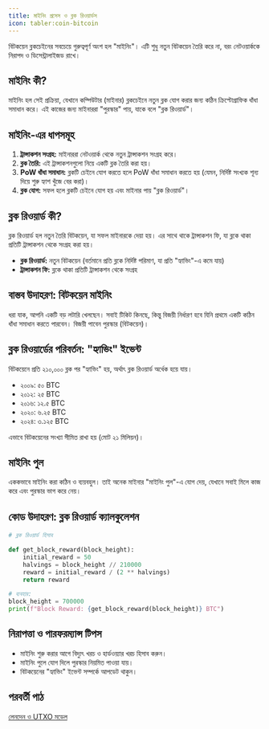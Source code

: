 ```yaml
---
title: মাইনিং প্রসেস ও ব্লক রিওয়ার্ডস
icon: tabler:coin-bitcoin
---
```


বিটকয়েন ব্লকচেইনের সবচেয়ে গুরুত্বপূর্ণ অংশ হল "মাইনিং"। এটি শুধু নতুন বিটকয়েন তৈরি করে না, বরং নেটওয়ার্ককে নিরাপদ ও ডিসেন্ট্রালাইজড রাখে।

## মাইনিং কী?

মাইনিং হল সেই প্রক্রিয়া, যেখানে কম্পিউটার (মাইনার) ব্লকচেইনে নতুন ব্লক যোগ করার জন্য কঠিন ক্রিপ্টোগ্রাফিক ধাঁধা সমাধান করে। এই কাজের জন্য মাইনাররা "পুরস্কার" পায়, যাকে বলে "ব্লক রিওয়ার্ড"।

## মাইনিং-এর ধাপসমূহ

1. **ট্রান্সাকশন সংগ্রহ:** মাইনাররা নেটওয়ার্ক থেকে নতুন ট্রান্সাকশন সংগ্রহ করে।
2. **ব্লক তৈরি:** এই ট্রান্সাকশনগুলো নিয়ে একটি ব্লক তৈরি করা হয়।
3. **PoW ধাঁধা সমাধান:** ব্লকটি চেইনে যোগ করতে হলে PoW ধাঁধা সমাধান করতে হয় (যেমন, নির্দিষ্ট সংখ্যক শূন্য দিয়ে শুরু হ্যাশ খুঁজে বের করা)।
4. **ব্লক যোগ:** সফল হলে ব্লকটি চেইনে যোগ হয় এবং মাইনার পায় "ব্লক রিওয়ার্ড"।

## ব্লক রিওয়ার্ড কী?

ব্লক রিওয়ার্ড হল নতুন তৈরি বিটকয়েন, যা সফল মাইনারকে দেয়া হয়। এর সাথে থাকে ট্রান্সাকশন ফি, যা ব্লকে থাকা প্রতিটি ট্রান্সাকশন থেকে সংগ্রহ করা হয়।

- **ব্লক রিওয়ার্ড:** নতুন বিটকয়েন (বর্তমানে প্রতি ব্লকে নির্দিষ্ট পরিমাণ, যা প্রতি "হ্যাভিং"-এ কমে যায়)
- **ট্রান্সাকশন ফি:** ব্লকে থাকা প্রতিটি ট্রান্সাকশন থেকে সংগ্রহ

## বাস্তব উদাহরণ: বিটকয়েন মাইনিং

ধরা যাক, আপনি একটি বড় লটারি খেলছেন। সবাই টিকিট কিনছে, কিন্তু বিজয়ী নির্ধারণ হবে যিনি প্রথমে একটি কঠিন ধাঁধা সমাধান করতে পারবেন। বিজয়ী পাবেন পুরস্কার (বিটকয়েন)।

## ব্লক রিওয়ার্ডের পরিবর্তন: "হ্যাভিং" ইভেন্ট

বিটকয়েনে প্রতি ২১০,০০০ ব্লক পর "হ্যাভিং" হয়, অর্থাৎ ব্লক রিওয়ার্ড অর্ধেক হয়ে যায়।

- ২০০৯: ৫০ BTC
- ২০১২: ২৫ BTC
- ২০১৬: ১২.৫ BTC
- ২০২০: ৬.২৫ BTC
- ২০২৪: ৩.১২৫ BTC

এভাবে বিটকয়েনের সংখ্যা সীমিত রাখা হয় (মোট ২১ মিলিয়ন)।

## মাইনিং পুল

এককভাবে মাইনিং করা কঠিন ও ব্যয়বহুল। তাই অনেক মাইনার "মাইনিং পুল"-এ যোগ দেয়, যেখানে সবাই মিলে কাজ করে এবং পুরস্কার ভাগ করে নেয়।

## কোড উদাহরণ: ব্লক রিওয়ার্ড ক্যালকুলেশন

```python
# ব্লক রিওয়ার্ড হিসাব

def get_block_reward(block_height):
    initial_reward = 50
    halvings = block_height // 210000
    reward = initial_reward / (2 ** halvings)
    return reward

# ব্যবহার:
block_height = 700000
print(f"Block Reward: {get_block_reward(block_height)} BTC")
```

## নিরাপত্তা ও পারফরম্যান্স টিপস

- মাইনিং শুরু করার আগে বিদ্যুৎ খরচ ও হার্ডওয়্যার খরচ হিসাব করুন।
- মাইনিং পুলে যোগ দিলে পুরস্কার নিয়মিত পাওয়া যায়।
- বিটকয়েনের "হ্যাভিং" ইভেন্ট সম্পর্কে আপডেট থাকুন।

## পরবর্তী পাঠ

[লেনদেন ও UTXO মডেল](/blockchain/utxo)
